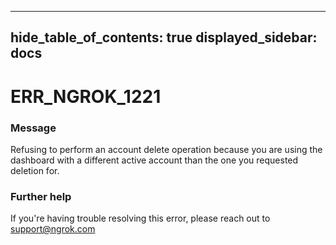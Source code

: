 

---
hide_table_of_contents: true
displayed_sidebar: docs
---


# ERR_NGROK_1221

### Message
Refusing to perform an account delete operation because you are using the dashboard with a different active account than the one you requested deletion for.

<ErrorDetails error="err_ngrok_1221" />



### Further help
If you're having trouble resolving this error, please reach out to [support@ngrok.com](mailto:support@ngrok.com?subject=Help%20with%20ERR_NGROK_1221)

